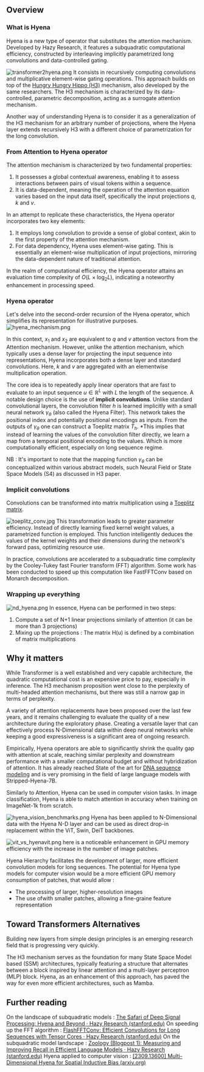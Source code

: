 ## Overview

### What is Hyena 

Hyena is a new type of operator that substitutes the attention mechanism. Developed by Hazy Research, it features a subquadratic computational efficiency, constructed by interleaving implicitly parametrized long convolutions and data-controlled gating.

![transformer2hyena.png](https://huggingface.co/datasets/hf-vision/course-assets/resolve/main/outlook_hyena_images/transformer2hyena.png)
It consists in recursively computing convolutions and multiplicative element-wise gating operations. This approach builds on top of the [Hungry Hungry Hippo (H3)](https://arxiv.org/abs/2212.14052) mechanism, also developed by the same researchers. The H3 mechanism is characterized by its data-controlled, parametric decomposition, acting as a surrogate attention mechanism.

Another way of understanding Hyena is to consider it as a generalization of the H3 mechanism for an arbitrary number of projections, where the Hyena layer extends recursively H3 with a different choice of parametrization for the long convolution.

### From Attention to Hyena operator

The attention mechanism is characterized by two fundamental properties:
1) It possesses a global contextual awareness, enabling it to assess interactions between pairs of visual tokens within a sequence.
2) It is data-dependent, meaning the operation of the attention equation varies based on the input data itself, specifically the input projections  $q$, $k$ and $v$.

In an attempt to replicate these characteristics, the Hyena operator incorporates two key elements:
1) It employs long convolution to provide a sense of global context, akin to the first property of the attention mechanism.
2) For data dependency, Hyena uses element-wise gating. This is essentially an element-wise multiplication of input projections, mirroring the data-dependent nature of traditional attention.

In the realm of computational efficiency, the Hyena operator attains an evaluation time complexity of $O(L \times \log_2 L)$, indicating a noteworthy enhancement in processing speed.


### Hyena operator

Let's delve into the second-order recursion of the Hyena operator, which simplifies its representation for illustrative purposes.
![hyena_mechanism.png](https://huggingface.co/datasets/hf-vision/course-assets/resolve/main/outlook_hyena_images/hyena_mechanism.png)

In this context, $x_1$ and $x_2$ are equivalent to $q$ and $v$ attention vectors from the Attention mechanism. However, unlike the attention mechanism, which typically uses a dense layer for projecting the input sequence into representations, Hyena incorporates both a dense layer and standard convolutions. Here, $k$ and $v$ are aggregated with an elementwise multiplication operation. 

The core idea is to repeatedly apply linear operators that are fast to evaluate to an input sequence $u \in \mathbb{R}^{L}$ with $L$ the length of the sequence. A notable design choice is the use of **implicit convolutions**. Unlike standard convolutional layers, the convolution filter $h$ is learned implicitly with a small neural network $\gamma_{\theta}$ (also called the Hyena Filter). This network takes the positional index and potentially positional encodings as inputs. From the outputs of $\gamma_{\theta}$ one can construct a Toeplitz matrix $T_{h}$. *This implies that instead of learning the values of the convolution filter directly, we learn a map from a temporal positional encoding to the values. Which is more computationally efficient, especially on long sequence regime. 

NB : It's important to note that the mapping function  $\gamma_{\theta}$  can be conceptualized within various abstract models, such Neural Field or State Space Models (S4) as discussed in H3 paper.

### Implicit convolutions

Convolutions can be transformed into matrix multiplication using a [Toeplitz matrix](https://en.wikipedia.org/wiki/Toeplitz_matrix). 


![toeplitz_conv.jpg](https://huggingface.co/datasets/hf-vision/course-assets/resolve/main/outlook_hyena_images/toeplitz_conv.jpg)
This transformation leads to greater parameter efficiency. Instead of directly learning fixed kernel weight values, a parametrized function is employed. This function intelligently deduces the values of the kernel weights and their dimensions during the network's forward pass, optimizing resource use.

In practice, convolutions are accelerated to a subquadratic time complexity by the Cooley-Tukey fast Fourier transform (FFT) algorithm. Some work has been conducted to speed up this computation like FastFFTConv based on Monarch decomposition. 
### Wrapping up everything

![nd_hyena.png](https://huggingface.co/datasets/hf-vision/course-assets/resolve/main/outlook_hyena_images/nd_hyena.png)
In essence, Hyena can be performed in two steps: 
1) Compute a set of N+1 linear projections similarly of attention (it can be more than 3 projections)
2) Mixing up the projections : The matrix H(u) is defined by a combination of matrix multiplications

## Why it matters

While Transformer is a well established and very capable architecture, the quadratic computational cost is an expensive price to pay, especially in inference. The H3 mechanism proposition went close to the perplexity of multi-headed attention mechanisms, but there was still a narrow gap in terms of perplexity. 

A variety of attention replacements have been proposed over the last few years, and it remains challenging to evaluate the quality of a new architecture during the exploratory phase. Creating a versatile layer that can effectively process N-Dimensional data within deep neural networks while keeping a good expressiveness is a significant area of ongoing research.

Empirically, Hyena operators are able to significantly shrink the quality gap with attention at scale, reaching similar perplexity and downstream performance with a smaller computational budget and without hybridization of attention. It has already reached State of the art for [DNA sequence modeling](https://arxiv.org/abs/2306.15794) and is very promising in the field of large language models with Stripped-Hyena-7B. 

Similarly to Attention, Hyena can be used in computer vision tasks. In image classification, Hyena is able to match attention in accuracy when training on ImageNet-1k from scratch.

![hyena_vision_benchmarks.png](https://huggingface.co/datasets/hf-vision/course-assets/resolve/main/outlook_hyena_images/hyena_vision_benchmarks.png)
Hyena has been applied to N-Dimensional data with the Hyena N-D layer and can be used as direct drop-in replacement within the ViT, Swin, DeiT backbones. 


![vit_vs_hyenavit.png](https://huggingface.co/datasets/hf-vision/course-assets/resolve/main/outlook_hyena_images/vit_vs_hyenavit.png)
here is a noticeable enhancement in GPU memory efficiency with the increase in the number of image patches.

Hyena Hierarchy facilitates the development of larger, more efficient convolution models for long sequences. The potential for Hyena type models for computer vision would be a more efficient GPU memory consumption of patches, that would allow : 
* The processing of larger, higher-resolution images
* The use ofwith smaller patches, allowing a fine-graine feature representation
## Toward Transformers Alternatives 
Building new layers from simple design principles is an emerging research field that is progressing very quickly. 

The H3 mechanism serves as the foundation for many State Space Model based (SSM) architectures, typically featuring a structure that alternates between a block inspired by linear attention and a multi-layer perceptron (MLP) block. Hyena, as an enhancement of this approach, has paved the way for even more efficient architectures, such as Mamba.

## Further reading


On the landscape of subquadratic models : [The Safari of Deep Signal Processing: Hyena and Beyond · Hazy Research (stanford.edu)](https://hazyresearch.stanford.edu/blog/2023-06-08-hyena-safari)
On speeding up the FFT algorithm : [FlashFFTConv: Efficient Convolutions for Long Sequences with Tensor Cores · Hazy Research (stanford.edu)](https://hazyresearch.stanford.edu/blog/2023-11-13-flashfftconv)
On the subquadratic model landscape : [Zoology (Blogpost 1): Measuring and Improving Recall in Efficient Language Models · Hazy Research (stanford.edu)](https://hazyresearch.stanford.edu/blog/2023-12-11-zoology1-analysis)
Hyena applied to computer vision : [[2309.13600] Multi-Dimensional Hyena for Spatial Inductive Bias (arxiv.org)](https://arxiv.org/abs/2309.13600)
